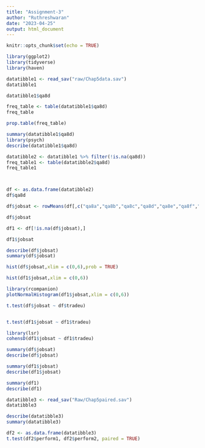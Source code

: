 ---
title: "Assignment-3"
author: "Ruthreshwaran"
date: "2023-04-25"
output: html_document
---

```{r setup, include=FALSE}
knitr::opts_chunk$set(echo = TRUE)
```
```{r}
library(ggplot2)
library(tidyverse)
library(haven)
```


```{r}
datatibble1 <- read_sav("raw/Chap5data.sav")
datatibble1
```
```{r}
datatibble1$qa8d
```


```{r}
freq_table <- table(datatibble1$qa8d)
freq_table

prop.table(freq_table)
```

```{r}
summary(datatibble1$qa8d)
library(psych)
describe(datatibble1$qa8d)
```

```{r}
datatibble2 <- datatibble1 %>% filter(!is.na(qa8d))
freq_table1 <- table(datatibble2$qa8d)
freq_table1



df <- as.data.frame(datatibble2)
df$qa8d
```

```{r}
df$jobsat <- rowMeans(df[,c("qa8a","qa8b","qa8c","qa8d","qa8e","qa8f","qa8g","qa8h")])

df$jobsat

df1 <- df[!is.na(df$jobsat),]

df1$jobsat
```


```{r}
describe(df$jobsat)
summary(df$jobsat)

hist(df$jobsat,xlim = c(0,6),prob = TRUE)

hist(df1$jobsat,xlim = c(0,6))
```

```{r}
library(rcompanion)
plotNormalHistogram(df1$jobsat,xlim = c(0,6))
```

```{r}

t.test(df$jobsat ~ df$tradeu)


t.test(df1$jobsat ~ df1$tradeu)

library(lsr)
cohensD(df1$jobsat ~ df1$tradeu)

summary(df$jobsat)
describe(df$jobsat)

summary(df1$jobsat)
describe(df1$jobsat)
```


```{r}
summary(df1)
describe(df1)
```

```{r}
datatibble3 <- read_sav("Raw/Chap5paired.sav")
datatibble3

describe(datatibble3)
summary(datatibble3)

df2 <- as.data.frame(datatibble3)
t.test(df2$perform1, df2$perform2, paired = TRUE)
```



















